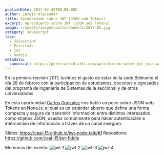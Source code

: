 ```yaml
---
publishDate: 2017-02-28T00:00:00Z
author: Sergio Alexander
title: Aprendiendo sobre JWT (JSON web Tokens)
excerpt: Aprendiendo sobre JWT (JSON web Tokens).
image: ~/assets/images/posts/banners/2017-02.jpg
category: Javascript
tags:
  - Javascript
  - PereiraJs
  - jwt
  - nodejs
metadata:
  canonical: https://pereiratechtalks.com/aprendiendo-sobre-jwt-json-web-tokens/2017
---
```


En la primera reunión 2017, tuvimos el gusto de estar en la sede Belmonte el día 28 de febrero con la participación de estudiantes, docentes y egresados del programa de Ingeniería de Sistemas de la seccional y de otras universidades.

En esta oportunidad [Carlos González](https://www.facebook.com/CarloS.GonzaleZ.E) nos hablo un poco sobre JSON web Tokens en NodeJs, el cual es un estándar abierto que define una forma compacta y segura de transmitir información entre distintos interesados como objetos JSON, usados comúnmente para hacer autenticación e intercambio de información a tráves de un canal inseguro.

Slides: https://caal-15.github.io/jwt-node-talk/#1
Repositorio: https://github.com/caal-15/jwt-fiddle

Memorias del evento:
![jwt-1](~/assets/images/posts/content/jwt-1.jpg)
![jwt-2](~/assets/images/posts/content/jwt-2.jpg)
![jwt-3](~/assets/images/posts/content/jwt-3.jpg)
![jwt-4](~/assets/images/posts/content/jwt-4.jpg)
